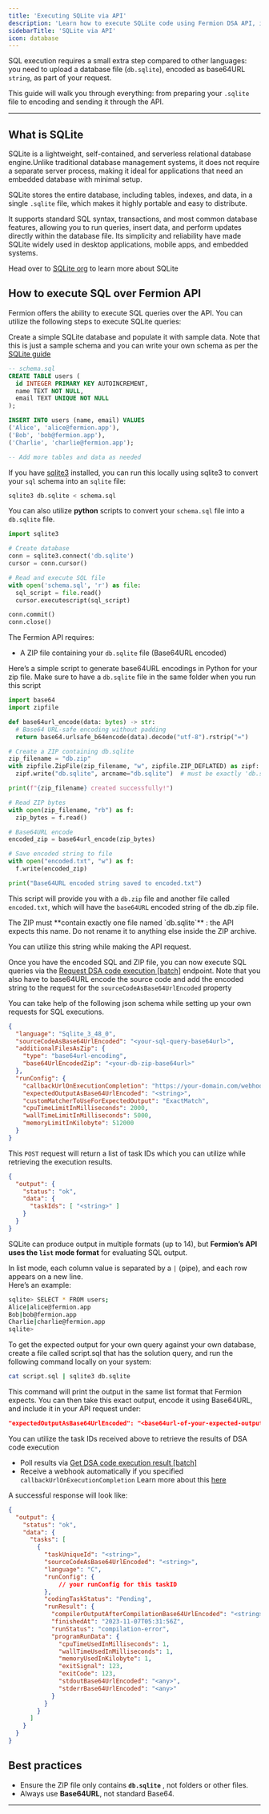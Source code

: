 ```yaml
---
title: 'Executing SQLite via API'
description: 'Learn how to execute SQLite code using Fermion DSA API, including preparing your database file and encoding it correctly.'
sidebarTitle: 'SQLite via API'
icon: database
---
```


SQL execution requires a small extra step compared to other languages: you need to upload a database file (`db.sqlite`), encoded as base64URL `string`, as part of your request.

This guide will walk you through everything: from preparing your `.sqlite` file to encoding and sending it through the API.

---

## What is SQLite

SQLite is a lightweight, self-contained, and serverless relational database engine.Unlike traditional database management systems, it does not require a separate server process, making it ideal for applications that need an embedded database with minimal setup. 

SQLite stores the entire database, including tables, indexes, and data, in a single `.sqlite` file, which makes it highly portable and easy to distribute. 


It supports standard SQL syntax, transactions, and most common database features, allowing you to run queries, 
insert data, and perform updates directly within the database file. 
Its simplicity and reliability have made SQLite widely used in desktop applications, mobile apps, and embedded systems.

Head over to [SQLite org](https://sqlite.org/index.html) to learn more about SQLite

## How to execute SQL over Fermion API

Fermion offers the ability to execute SQL queries over the API. You can utilize the following steps to execute SQLite queries:

<Steps>
  <Step title="Create a sample SQLite database">

  Create a simple SQLite database and populate it with sample data. Note that this is just a sample schema and you can write your own schema 
  as per the [SQLite guide](https://sqlite.org/lang.html)

  ```sql
  -- schema.sql
  CREATE TABLE users (
    id INTEGER PRIMARY KEY AUTOINCREMENT,
    name TEXT NOT NULL,
    email TEXT UNIQUE NOT NULL
  );

  INSERT INTO users (name, email) VALUES
  ('Alice', 'alice@fermion.app'),
  ('Bob', 'bob@fermion.app'),
  ('Charlie', 'charlie@fermion.app');

  -- Add more tables and data as needed
  ```

  If you have [sqlite3](https://sqlite.org/index.html) installed, you can run this locally using sqlite3 to convert your `sql` schema into an `sqlite` file:

  ```bash
  sqlite3 db.sqlite < schema.sql
  ```

You can also utilize **python** scripts to convert your `schema.sql` file into a `db.sqlite` file.

  ```python
import sqlite3

# Create database
conn = sqlite3.connect('db.sqlite')
cursor = conn.cursor()

# Read and execute SQL file
with open('schema.sql', 'r') as file:
    sql_script = file.read()
    cursor.executescript(sql_script)

conn.commit()
conn.close()
```

  </Step>

  <Step title="Prepare Files for API Request">

  The Fermion API requires:

  - A ZIP file containing your `db.sqlite` file (Base64URL encoded)

  Here’s a simple script to generate base64URL encodings in Python for your zip file. Make sure to have a `db.sqlite` file in the same folder when you run this script

  ```python
import base64
import zipfile

def base64url_encode(data: bytes) -> str:
    # Base64 URL-safe encoding without padding
    return base64.urlsafe_b64encode(data).decode("utf-8").rstrip("=")

# Create a ZIP containing db.sqlite
zip_filename = "db.zip"
with zipfile.ZipFile(zip_filename, "w", zipfile.ZIP_DEFLATED) as zipf:
    zipf.write("db.sqlite", arcname="db.sqlite")  # must be exactly 'db.sqlite'

print(f"{zip_filename} created successfully!")

# Read ZIP bytes
with open(zip_filename, "rb") as f:
    zip_bytes = f.read()

# Base64URL encode
encoded_zip = base64url_encode(zip_bytes)

# Save encoded string to file
with open("encoded.txt", "w") as f:
    f.write(encoded_zip)

print("Base64URL encoded string saved to encoded.txt")
  ```
This script will provide you with a `db.zip` file and another file called `encoded.txt`, which will have the `base64URL` encoded string of the db.zip file. 

<Warning>
 The ZIP must **contain exactly one file named `db.sqlite`** : the API expects this name. Do not rename it to anything else inside the ZIP archive.
</Warning>

You can utilize this string while making the API request.

  </Step>

  <Step title="Make the API Request">

  Once you have the encoded SQL and ZIP file, you can now execute SQL queries via the [Request DSA code execution [batch]](/api-reference/dsa/get-dsa-code-execution-result-[batch]) endpoint.
  Note that you also have to base64URL encode the source code and add the encoded string to the request for the `sourceCodeAsBase64UrlEncoded` property

  You can take help of the following json schema while setting up your own requests for SQL executions.

  ```json
  {
    "language": "Sqlite_3_48_0",
    "sourceCodeAsBase64UrlEncoded": "<your-sql-query-base64url>",
    "additionalFilesAsZip": {
      "type": "base64url-encoding",
      "base64UrlEncodedZip": "<your-db-zip-base64url>"
    },
    "runConfig": {
      "callbackUrlOnExecutionCompletion": "https://your-domain.com/webhook/sqlite-result",
      "expectedOutputAsBase64UrlEncoded": "<string>",
      "customMatcherToUseForExpectedOutput": "ExactMatch",
      "cpuTimeLimitInMilliseconds": 2000,
      "wallTimeLimitInMilliseconds": 5000,
      "memoryLimitInKilobyte": 512000
    }
  }
  ```

  This `POST` request will return a list of task IDs which you can utilize while retrieving the execution results. 
  
  ```json
  {
    "output": {
      "status": "ok",
      "data": {
        "taskIds": [ "<string>" ]
      }
    }
  }
```


</Step>

<Step title="SQLite test cases">

SQLite can produce output in multiple formats (up to 14), but **Fermion’s API uses the `list` mode format** for evaluating SQL output.

In list mode, each column value is separated by a `|` (pipe), and each row appears on a new line.  
Here’s an example:

```bash
sqlite> SELECT * FROM users;
Alice|alice@fermion.app
Bob|bob@fermion.app
Charlie|charlie@fermion.app
sqlite>
```
To get the expected output for your own query against your own database, 
create a file called script.sql that has the solution query, and run the following command locally on your system:

```bash
cat script.sql | sqlite3 db.sqlite
```
This command will print the output in the same list format that Fermion expects.
You can then take this exact output, encode it using Base64URL, and include it in your API request under:

```json
"expectedOutputAsBase64UrlEncoded": "<base64url-of-your-expected-output>"
```

  </Step>

  <Step title="Retrieve results">

  You can utilize the task IDs received above to retrieve the results of DSA code execution

  - Poll results via [Get DSA code execution result [batch]](/api-reference/dsa/get-dsa-code-execution-result-[batch])
  - Receive a webhook automatically if you specified `callbackUrlOnExecutionCompletion` Learn more about this [here](/creating-io-coding-labs/api-usage#using-webhook-urls-for-instant-results-recommended)

  A successful response will look like:

  ```json
  {
    "output": {
      "status": "ok",
      "data": {
        "tasks": [
          {
            "taskUniqueId": "<string>",
            "sourceCodeAsBase64UrlEncoded": "<string>",
            "language": "C",
            "runConfig": {
                // your runConfig for this taskID
            },
            "codingTaskStatus": "Pending",
            "runResult": {
              "compilerOutputAfterCompilationBase64UrlEncoded": "<string>",
              "finishedAt": "2023-11-07T05:31:56Z",
              "runStatus": "compilation-error",
              "programRunData": {
                "cpuTimeUsedInMilliseconds": 1,
                "wallTimeUsedInMilliseconds": 1,
                "memoryUsedInKilobyte": 1,
                "exitSignal": 123,
                "exitCode": 123,
                "stdoutBase64UrlEncoded": "<any>",
                "stderrBase64UrlEncoded": "<any>"
              }
            }
          }
        ]
      }
    }
  }
  ```
  </Step>



</Steps>

## Best practices

- Ensure the ZIP file only contains **`db.sqlite`** , not folders or other files.
- Always use **Base64URL**, not standard Base64.

---

